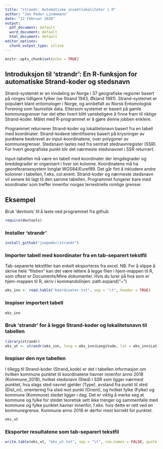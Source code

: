---
title: "strandr: Automatiske insektlokaliteter i R"
author: "Jon Peder Lindemann"
date: "22 Februar 2020"
output:
  pdf_document: default
  word_document: default
  html_document: default
editor_options:
  chunk_output_type: inline
---


```{r setup, include=FALSE}
knitr::opts_chunk$set(echo = TRUE)
```

## Introduksjon til 'strandr': En R-funksjon for automatiske Strand-koder og stedsnavn

Strand-systemet er en inndeling av Norge i 37 geografiske regioner basert på norges tidligere fylker (se Strand 1943, Økland 1981). Strand-systemet er populært blant entomologer i Norge, og annbefalt av Norsk Entomologisk Forening som faunistisk data. Ettersom systemet er basert på gamle kommunegrenser har det etter hvert blitt vanskeligere å finne fram til riktige Strand-koder. Målet med R-programmet er å gjøre denne jobben enklere. 

Programmet returnerer Strand-koder og lokalitetsnavn basert fra en tabell med koordinater. Strand-kodene identifiseres basert på krysninger av punktene beskrevet av input-koordinatene, over polygoner av kommunegrenser. Stedsnavn lastes ned fra sentralt stednavnregister (SSR). For hvert geografiske punkt blir det nærmeste stedsnavnet i SSR returnert.

Input-tabellen må være en tabell med koordinater der lengdegrader og breddegrader er organisert i hver sin kolonne. Koordinatene må ha georeferansesystem longlat WGS84/Euref89. Det går fint å inkludere andre kolonner i tabellen, f.eks. col.event. Strand-koder og nærmeste stedsnavn vil senere bli lagt til den samme tabellen. Programmet fungerer bare med koordinater som treffer innenfor norges terrestrielle romlige grenser.

## Eksempel

Bruk 'devtools' til å laste ned programmet fra github
```{r, eval = FALSE}
require(devtools)
```
 

### Installer 'strandr'
```{r, eval = FALSE}
install_github("jonpeder/strandr")
```
 


### Importer tabell med koordinater fra en tab-separert tekstfil
Tab-separerte tekstfiler kan enkelt eksporteres fra excel.
NB. For å slippe å skrive hele "filstien" kan det være lettere å legge filen i hjem-mappen til R, som oftest er Documents/Mine dokumenter. Hvis du lurer på hva som er hjem-mappen til R, skriv i kommandolinjen: path.expand("~")
```{r}
eks_inn <- read.table("koordinater.txt", sep = "\t", header = TRUE)
```

### Inspiser importert tabell
```{r}
eks_inn
```
 


### Bruk 'strandr' for å legge Strand-koder og lokalitetsnavn til tabellen
```{r}
library(strandr)
eks_ut <- strandr(eks_inn, long = eks_inn$Longitude, lat = eks_inn$Latitude)
```

### Inspiser den nye tabellen
I tillegg til Strand-koder (Strand_kode) er det i tabellen informasjon om hvilken kommune punktet til koordinatene havner innenfor anno 2018 (Kommune_2018), hvilket stedsnavn (Sted) i SSR som ligger nærmest punktet, hva slags sted navnet gjelder (Type), avstand fra punkt til sted (Dist_m), orientering fra sted mot punkt (Orient), og hvilket fylke (Fylke) og kommune (Kommune) stedet ligger i dag. Det er viktig å merke seg at kommune og fylke for stedet teoretisk sett ikke trenger og sammenfalle med kommune og fylke punktet havner innenfor, f.eks. hvis dette er rett ved en kommunegrense. Kommune anno 2018 er derfor mest korrekt for punktet.
```{r}
eks_ut
```
 

### Eksporter resultatene som tab-separert tekstfil
```{r}
write.table(eks_ut, "eks_ut.txt", sep = "\t", row.names = FALSE, quote = FALSE)
```
